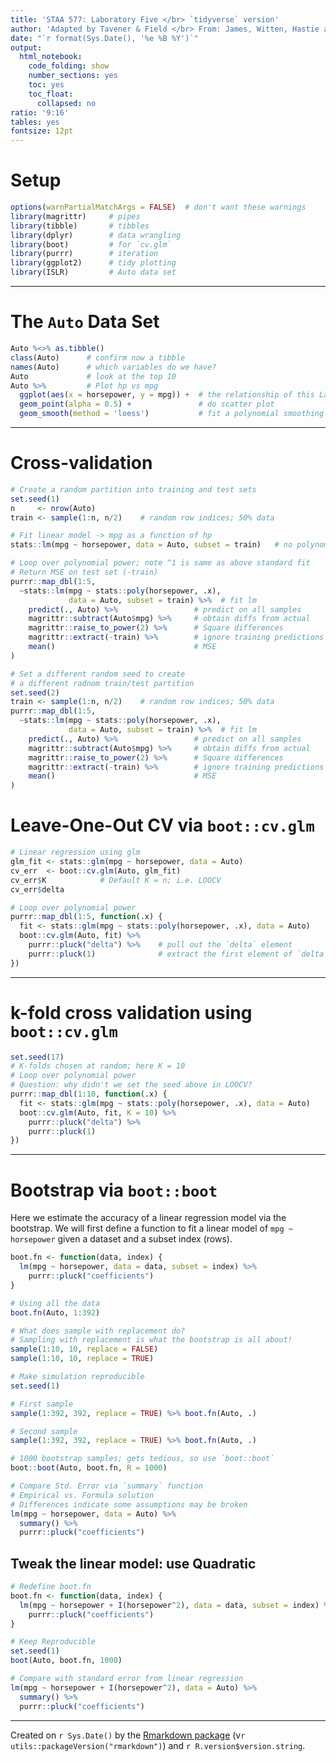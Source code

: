 ```yaml
---
title: 'STAA 577: Laboratory Five </br> `tidyverse` version'
author: 'Adapted by Tavener & Field </br> From: James, Witten, Hastie and Tibshirani'
date: "`r format(Sys.Date(), '%e %B %Y')`"
output:
  html_notebook: 
    code_folding: show
    number_sections: yes
    toc: yes
    toc_float:
      collapsed: no
ratio: '9:16'
tables: yes
fontsize: 12pt
---
```


# Setup

```r
options(warnPartialMatchArgs = FALSE)  # don't want these warnings
library(magrittr)     # pipes
library(tibble)       # tibbles
library(dplyr)        # data wrangling
library(boot)         # for `cv.glm`
library(purrr)        # iteration
library(ggplot2)      # tidy plotting
library(ISLR)         # Auto data set
```


---------------------------


# The `Auto` Data Set
```r
Auto %<>% as.tibble()
class(Auto)      # confirm now a tibble
names(Auto)      # which variables do we have?
Auto             # look at the top 10
Auto %>%         # Plot hp vs mpg
  ggplot(aes(x = horsepower, y = mpg)) +  # the relationship of this Lab
  geom_point(alpha = 0.5) +               # do scatter plot
  geom_smooth(method = 'loess')           # fit a polynomial smoothing function
```


------------------------------


# Cross-validation

```r
# Create a random partition into training and test sets
set.seed(1)
n     <- nrow(Auto)
train <- sample(1:n, n/2)    # random row indices; 50% data

# Fit linear model -> mpg as a function of hp
stats::lm(mpg ~ horsepower, data = Auto, subset = train)   # no polynomial

# Loop over polynomial power; note ^1 is same as above standard fit
# Return MSE on test set (-train)
purrr::map_dbl(1:5, 
  ~stats::lm(mpg ~ stats::poly(horsepower, .x),
             data = Auto, subset = train) %>%  # fit lm
    predict(., Auto) %>%                 # predict on all samples
    magrittr::subtract(Auto$mpg) %>%     # obtain diffs from actual
    magrittr::raise_to_power(2) %>%      # Square differences
    magrittr::extract(-train) %>%        # ignore training predictions
    mean()                               # MSE
)

# Set a different random seed to create 
# a different radnom train/test partition
set.seed(2)
train <- sample(1:n, n/2)    # random row indices; 50% data
purrr::map_dbl(1:5, 
  ~stats::lm(mpg ~ stats::poly(horsepower, .x),
             data = Auto, subset = train) %>%  # fit lm
    predict(., Auto) %>%                 # predict on all samples
    magrittr::subtract(Auto$mpg) %>%     # obtain diffs from actual
    magrittr::raise_to_power(2) %>%      # Square differences
    magrittr::extract(-train) %>%        # ignore training predictions
    mean()                               # MSE
)
```


# Leave-One-Out CV via `boot::cv.glm`
```r
# Linear regression using glm
glm_fit <- stats::glm(mpg ~ horsepower, data = Auto)
cv_err  <- boot::cv.glm(Auto, glm_fit)
cv_err$K            # Default K = n; i.e. LOOCV
cv_err$delta

# Loop over polynomial power
purrr::map_dbl(1:5, function(.x) {
  fit <- stats::glm(mpg ~ stats::poly(horsepower, .x), data = Auto)
  boot::cv.glm(Auto, fit) %>%
    purrr::pluck("delta") %>%    # pull out the `delta` element
    purrr::pluck(1)              # extract the first element of `delta`
})
```


-------------------------


# k-fold cross validation using `boot::cv.glm`
```r
set.seed(17)
# K-folds chosen at random; here K = 10
# Loop over polynomial power
# Question: why didn't we set the seed above in LOOCV?
purrr::map_dbl(1:10, function(.x) {
  fit <- stats::glm(mpg ~ stats::poly(horsepower, .x), data = Auto)
  boot::cv.glm(Auto, fit, K = 10) %>% 
    purrr::pluck("delta") %>% 
    purrr::pluck(1)
})
```


--------------------


# Bootstrap via `boot::boot`

Here we estimate the accuracy of a linear regression model via the bootstrap.
We will first define a function to fit a linear model of `mpg ~ horsepower`
given a dataset and a subset index (rows).
```r
boot.fn <- function(data, index) {
  lm(mpg ~ horsepower, data = data, subset = index) %>%
    purrr::pluck("coefficients")
}

# Using all the data 
boot.fn(Auto, 1:392)

# What does sample with replacement do?
# Sampling with replacement is what the bootstrap is all about!
sample(1:10, 10, replace = FALSE)
sample(1:10, 10, replace = TRUE)

# Make simulation reproducible
set.seed(1)

# First sample
sample(1:392, 392, replace = TRUE) %>% boot.fn(Auto, .)

# Second sample
sample(1:392, 392, replace = TRUE) %>% boot.fn(Auto, .)

# 1000 bootstrap samples; gets tedious, so use `boot::boot`
boot::boot(Auto, boot.fn, R = 1000)

# Compare Std. Error via `summary` function
# Empirical vs. Formula solution
# Differences indicate some assumptions may be broken
lm(mpg ~ horsepower, data = Auto) %>% 
  summary() %>% 
  purrr::pluck("coefficients")
```

## Tweak the linear model: use Quadratic
```r
# Redefine boot.fn
boot.fn <- function(data, index) {
  lm(mpg ~ horsepower + I(horsepower^2), data = data, subset = index) %>%
    purrr::pluck("coefficients")
}

# Keep Reproducible
set.seed(1)
boot(Auto, boot.fn, 1000)

# Compare with standard error from linear regression
lm(mpg ~ horsepower + I(horsepower^2), data = Auto) %>% 
  summary() %>% 
  purrr::pluck("coefficients")
```






-------------------------

Created on `r Sys.Date()` by the [Rmarkdown package](https://github.com/rstudio/rmarkdown) (v`r utils::packageVersion("rmarkdown")`) and `r R.version$version.string`.
